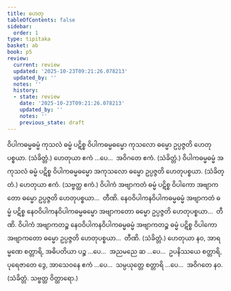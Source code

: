 ```yaml
---
title: ဟေတု
tableOfContents: false
sidebar:
  order: 1
type: tipitaka
basket: ab
book: p5
review:
  current: review
  updated: '2025-10-23T09:21:26.078213'
  updated_by: ''
  notes: ''
  history:
  - state: review
    date: '2025-10-23T09:21:26.078213'
    updated_by: ''
    notes: ''
    previous_state: draft
---
```



<ReviewStatus review={frontmatter.review} showDetails={true} />

<HypothesisAnnotation frontmatter={frontmatter} />

<DynamicBreadcrumb />

<Division number="5" book="p5" e="ch" v="39" p="2">

<Paragraph number="310" book="p5">
ဝိပါကဓမ္မဓမ္မံ ကုသလံ ဓမ္မံ ပဋိစ္စ ဝိပါကဓမ္မဓမ္မော ကုသလော ဓမ္မော ဥပ္ပဇ္ဇတိ ဟေတုပစ္စယာ. (သံခိတ္တံ.)
</Paragraph>

<Paragraph number="311" book="p5">
ဟေတုယာ ဧကံ …ပေ…  အဝိဂတေ ဧကံ. (သံခိတ္တံ.)
</Paragraph>

</Division>
<Division number="6" book="p5" e="ch" v="39" p="2">

<Paragraph number="312" book="p5">
ဝိပါကဓမ္မဓမ္မံ အကုသလံ ဓမ္မံ ပဋိစ္စ ဝိပါကဓမ္မဓမ္မော အကုသလော ဓမ္မော ဥပ္ပဇ္ဇတိ ဟေတုပစ္စယာ. (သံခိတ္တံ.)
</Paragraph>

<Paragraph number="313" book="p5">
ဟေတုယာ ဧကံ. (သဗ္ဗတ္ထ ဧကံ.)
</Paragraph>

</Division>
<Division number="7" book="p5" e="ch" v="39" p="2">

<Paragraph number="314" book="p5">
ဝိပါကံ အဗျာကတံ ဓမ္မံ ပဋိစ္စ ဝိပါကော အဗျာကတော ဓမ္မော ဥပ္ပဇ္ဇတိ ဟေတုပစ္စယာ…  တီဏိ.
</Paragraph>

<Paragraph number="315" book="p5">
နေဝဝိပါကနဝိပါကဓမ္မဓမ္မံ အဗျာကတံ ဓမ္မံ ပဋိစ္စ နေဝဝိပါကနဝိပါကဓမ္မဓမ္မော အဗျာကတော ဓမ္မော ဥပ္ပဇ္ဇတိ ဟေတုပစ္စယာ…  တီဏိ.
</Paragraph>

<Paragraph number="316" book="p5">
ဝိပါကံ အဗျာကတဉ္စ နေဝဝိပါကနဝိပါကဓမ္မဓမ္မံ အဗျာကတဉ္စ ဓမ္မံ ပဋိစ္စ ဝိပါကော အဗျာကတော ဓမ္မော ဥပ္ပဇ္ဇတိ ဟေတုပစ္စယာ…  တီဏိ. (သံခိတ္တံ.)
</Paragraph>

<Paragraph number="317" book="p5">
ဟေတုယာ နဝ, အာရမ္မဏေ စတ္တာရိ, အဓိပတိယာ ပဉ္စ …ပေ…  အညမညေ ဆ …ပေ…  ဥပနိဿယေ စတ္တာရိ, ပုရေဇာတေ ဒွေ, အာသေဝနေ ဧကံ …ပေ…  သမ္ပယုတ္တေ စတ္တာရိ …ပေ…  အဝိဂတေ နဝ. (သံခိတ္တံ. သဗ္ဗတ္ထ ဝိတ္ထာရော.)
</Paragraph>
</Division>